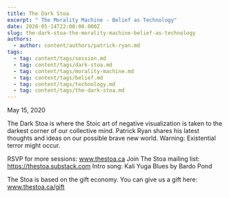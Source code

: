 ```yaml
---
title: The Dark Stoa
excerpt: " The Morality Machine - Belief as Technology"
date: 2020-05-14T22:00:00.000Z
slug: the-dark-stoa-the-morality-machine-belief-as-technology
authors:
  - author: content/authors/patrick-ryan.md
tags:
  - tag: content/tags/session.md
  - tag: content/tags/dark-stoa.md
  - tag: content/tags/morality-machine.md
  - tag: content/tags/belief.md
  - tag: content/tags/technology.md
  - tag: content/tags/the-dark-stoa.md
---
```


May 15, 2020

The Dark Stoa is where the Stoic art of negative visualization is taken to the darkest corner of our collective mind. Patrick Ryan shares his latest thoughts and ideas on our possible brave new world. Warning: Existential terror might occur.

RSVP for more sessions: www.thestoa.ca
Join The Stoa mailing list: https://thestoa.substack.com
Intro song: Kali Yuga Blues by Bardo Pond

The Stoa is based on the gift economy. You can give us a gift here: www.thestoa.ca/gift
